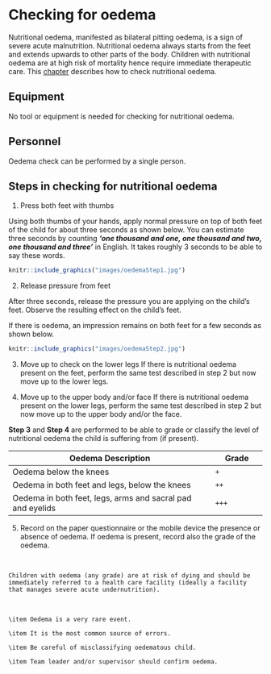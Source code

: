 # Checking for oedema {#oedema}

Nutritional oedema, manifested as bilateral pitting oedema, is a sign of severe acute malnutrition. Nutritional oedema always starts from the feet and extends upwards to other parts of the body. Children with nutritional oedema are at high risk of mortality hence require immediate therapeutic care. This [chapter](#oedema) describes how to check nutritional oedema.

## Equipment

No tool or equipment is needed for checking for nutritional oedema.

## Personnel

Oedema check can be performed by a single person.

## Steps in checking for nutritional oedema

1. Press both feet with thumbs

Using both thumbs of your hands, apply normal pressure on top of both feet of the child for about three seconds as shown below. You can estimate three seconds by counting ***‘one thousand and one, one thousand and two, one thousand and three’*** in English. It takes roughly 3 seconds to be able to say these words.

```r
knitr::include_graphics("images/oedemaStep1.jpg")
```

2. Release pressure from feet

After three seconds, release the pressure you are applying on the child’s feet. Observe the resulting effect on the child’s feet.

If there is oedema, an impression remains on both feet for a few seconds as shown below.

```r
knitr::include_graphics("images/oedemaStep2.jpg")
```

3. Move up to check on the lower legs
If there is nutritional oedema present on the feet, perform the same test described in step 2 but now move up to the lower legs.

4. Move up to the upper body and/or face
If there is nutritional oedema present on the lower legs, perform the same test described in step 2 but now move up to the upper body and/or the face.

**Step 3** and **Step 4** are performed to be able to grade or classify the level of nutritional oedema the child is suffering from (if present).

+------------------------------------------------------------+---------------+
| **Oedema Description**                                     | **Grade**     |
+============================================================+===============+
| Oedema below the knees                                     | `+`           |
+------------------------------------------------------------+---------------+
| Oedema in both feet and legs, below the knees              | `++`          |
+------------------------------------------------------------+---------------+
| Oedema in both feet, legs, arms and sacral pad and eyelids | `+++`         |
+------------------------------------------------------------+---------------+

5. Record on the paper questionnaire or the mobile device the presence or absence of oedema. If oedema is present, record also the grade of the oedema.

&nbsp;

```block2
Children with oedema (any grade) are at risk of dying and should be immediately referred to a health care facility (ideally a facility that manages severe acute undernutrition).
```

&nbsp;

```block2
\item Oedema is a very rare event.

\item It is the most common source of errors.

\item Be careful of misclassifying oedematous child.

\item Team leader and/or supervisor should confirm oedema.
```
